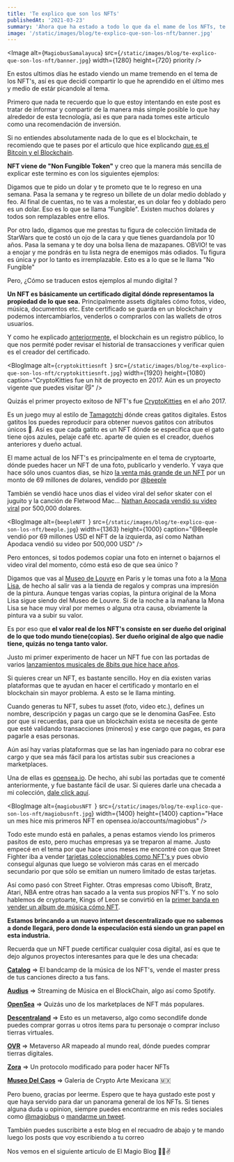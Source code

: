 ```yaml
---
title: 'Te explico que son los NFTs'
publishedAt: '2021-03-23'
summary: 'Ahora que ha estado a todo lo que da el mame de los NFTs, te explico todo lo que tienes que saber del tema..'
image: '/static/images/blog/te-explico-que-son-los-nft/banner.jpg'
---
```


<Image
  alt={`MagiobusSamalayuca`}
  src={`/static/images/blog/te-explico-que-son-los-nft/banner.jpg`}
  width={1280}
  height={720}
  priority
/>

En estos ultimos días he estado viendo un mame tremendo en el tema de los NFT's, así es que decidí compartir lo que he aprendido en el último mes y medio de estár picandole al tema.

Primero que nada te recuerdo que lo que estoy intentando en este post es tratar de informar y compartir de la manera más simple posible lo que hay alrededor de esta tecnología, asi es que para nada tomes este articulo como una recomendación de inversión.

Si no entiendes absolutamente nada de lo que es el blockchain, te recomiendo que te pases por el articulo que hice explicando [que es el Bitcoin y el Blockchain](https://magiobus.com/blog/te-explico-que-es-el-bitcoin). 

**NFT viene de "Non Fungible Token"** y creo que la manera más sencilla de explicar este termino es con los siguientes ejemplos: 

Digamos que te pido un dolar y te prometo que te lo regreso en una semana.
Pasa la semana y te regreso un billete de un dolar medio doblado y feo.
Al final de cuentas, no te vas a molestar, es un dolar feo y doblado pero es un dolar. 
Eso es lo que se llama “Fungible". Existen muchos dolares y todos son remplazables entre ellos.

Por otro lado, digamos que me prestas tu figura de colección limitada de StarWars que te costó un ojo de la cara y que tienes guardandola por 10 años.
Pasa la semana y te doy una bolsa llena de mazapanes. 
OBVIO! te vas a enojar y me pondrás en tu lista negra de enemigos más odiados.
Tu figura es única y por lo tanto es irremplazable. 
Esto es a lo que se le llama "No Fungible"

Pero, ¿Cómo se traducen estos ejemplos al mundo digital ? 

**Un NFT es básicamente un certificado digital dónde representamos la propiedad de lo que sea.** Principalmente assets digitales cómo fotos, video, música, documentos etc.
Este certificado se guarda en un blockchain y podemos intercambiarlos, venderlos o comprarlos con las wallets de otros usuarios.

Y como he explicado [anteriormente](https://magiobus.com/blog/te-explico-que-es-el-bitcoin), el blockchain es un registro público, lo que nos permité poder revisar el historial de transacciones y verificar quien es el creador del certificado.

<BlogImage
  alt={`cryptokittiesnft `}
  src={`/static/images/blog/te-explico-que-son-los-nft/cryptokittiesnft.jpg`}
  width={1920}
  height={1080}
  caption="CryptoKitties fue un hit de proyecto en 2017. Aún es un proyecto vigente que puedes visitar 😼"
/>


Quizás el primer proyecto exitoso de NFT's fue [CryptoKitties](https://www.cryptokitties.co/) en el año 2017. 

Es un juego muy al estilo de [Tamagotchi](https://en.wikipedia.org/wiki/Tamagotchi) dónde creas gatitos digitales. Estos gatitos los puedes reproducir para obtener nuevos gatitos con atributos únicos 🤯.
Así es que cada gatito es un NFT dónde se especifica que el gato tiene ojos azules, pelaje café etc. aparte de quien es el creador, dueños anteriores y dueño actual.

El mame actual de los NFT's es principalmente en el tema de cryptoarte, dónde puedes hacer un NFT de una foto, publicarlo y venderlo.
Y vaya que hace sólo unos cuantos dias, se hizo [la venta más grande de un NFT](https://www.theverge.com/2021/3/11/22325054/beeple-christies-nft-sale-cost-everydays-69-million) por un monto de 69 millones de dolares, vendido por [@beeple](https://twitter.com/beeple)

También se vendió hace unos dias el video viral del señor skater con el juguito y la canción de Fletwood Mac... 
[Nathan Apocada vendió su video viral](https://www.entrepreneur.com/article/367518) por 500,000 dolares.


<BlogImage
  alt={`beepleNFT `}
  src={`/static/images/blog/te-explico-que-son-los-nft/beeple.jpg`}
  width={1363}
  height={1000}
  caption="@Beeple vendió por 69 millones USD el NFT de la izquierda, así como Nathan Apodaca vendió su video por 500,000 USD"
/>


Pero entonces, si todos podemos copiar una foto en internet o bajarnos el video viral del momento, cómo está eso de que sea único ?

Digamos que vas al [Museo de Louvre](https://es.wikipedia.org/wiki/Museo_del_Louvre) en Paris y le tomas una foto a la [Mona Lisa](https://en.wikipedia.org/wiki/Mona_Lisa), de hecho al salir vas a la tienda de regalos y compras una impresión de la pintura. 
Aunque tengas varias copias, la pintura original de la Mona Lisa sigue siendo del Museo de Louvre. 
Si de la noche a la mañana la Mona Lisa se hace muy viral por memes o alguna otra causa, obviamente la pintura va a subir su valor.

Es por eso que **el valor real de los NFT's consiste en ser dueño del original de lo que todo mundo tiene(copias). Ser dueño original de algo que nadie tiene, quizás no tenga tanto valor.** 

Justo mi primer experimento de hacer un NFT fue con las portadas de varios [lanzamientos musicales de 8bits que hice hace años](https://remezcla.com/features/music/magiobus-chiptune-juan-gabriel-covers/).

Si quieres crear un NFT, es bastante sencillo.
Hoy en día existen varias plataformas que te ayudan en hacer el certificado y montarlo en el blockchain sin mayor problema. A esto se le llama minting.

Cuando generas tu NFT, subes tu asset (foto, video etc.), defines un nombre, descripción y pagas un cargo que se le denomina GasFee.
Esto por que si recuerdas, para que un blockchain exista se necesita de gente que esté validando transacciones (mineros) y ese cargo que pagas, es para pagarle a esas personas.

Aún así hay varias plataformas que se las han ingeniado para no cobrar ese cargo y que sea más fácil para los artistas subir sus creaciones a marketplaces.

Una de ellas es [opensea.io](https://opensea.io/). De hecho, ahi subí las portadas que te comenté anteriormente, y fue bastante fácil de usar. 
Si quieres darle una checada a mi colección, [dale click aquí](https://opensea.io/accounts/magiobus).


<BlogImage
  alt={`magiobusNFT `}
  src={`/static/images/blog/te-explico-que-son-los-nft/magiobusnft.jpg`}
  width={1400}
  height={1400}
  caption="Hace un mes hice mis primeros NFT en opensea.io/accounts/magiobus"
/>


Todo este mundo está en pañales, a penas estamos viendo los primeros pasitos de esto, pero muchas empresas ya se treparon al mame. 
Justo empecé en el tema por que hace unos meses me encontré con que Street Fighter iba a vender [tarjetas coleccionables como NFT's ](https://www.streetfighter.cards/)
y pues obvio conseguí algunas que luego se volvieron más caras en el mercado secundario por que sólo se emitian un numero limitado de estas tarjetas. 

Así como pasó con Street Fighter. Otras empresas como Ubisoft, Bratz, Atari, NBA entre otras han sacado a la venta sus propios NFT's.
Y no solo hablemos de cryptoarte, Kings of Leon se convirtió en la [primer banda en vender un album de música cómo NFT](https://www.rollingstone.com/pro/news/kings-of-leon-when-you-see-yourself-album-nft-crypto-1135192/).

**Estamos brincando a un nuevo internet descentralizado que no sabemos a donde llegará, pero donde la especulación está siendo un gran papel en esta industria.**


Recuerda que un NFT puede certificar cualquier cosa digital, así es que te dejo algunos proyectos interesantes para que le des una checada: 

[**Catalog**](https://catalogworks.medium.com/catalog-where-music-is-worth-it-5707863c5e53) => El bandcamp de la música de los NFT's, vende el master press de tus canciones directo a tus fans.

[**Audius**](https://audius.co/) => Streaming de Música en el BlockChain, algo así como Spotify.

[**OpenSea**](https://opensea.io/) => Quizás uno de los marketplaces de NFT más populares.

[**Descentraland**](https://decentraland.org/) => Esto es un metaverso, algo como secondlife donde puedes comprar gorras u otros items para tu personaje o comprar incluso tierras virtuales.

[**OVR**](http://ovr.ai/) => Metaverso AR mapeado al mundo real, dónde puedes comprar tierras digitales.

[**Zora**](https://zora.co/) => Un protocolo modificado para poder hacer NFTs

[**Museo Del Caos**](https://twitter.com/CaosMuseo) => Galeria de Crypto Arte Mexicana 🇲🇽

Pero bueno, gracias por leerme. Espero que te haya gustado este post y que haya servido para dar un panorama general de los NFTs. Si tienes alguna duda u opinion, siempre puedes encontrarme en mis redes sociales como [@magiobus](http://instagram.com/magiobus) o [mandarme un tweet](https://twitter.com/intent/tweet?original_referer=https%3A%2F%2Fpublish.twitter.com%2F&ref_src=twsrc%5Etfw&screen_name=magiobus&tw_p=tweetbutton).

También puedes suscribirte a este blog en el recuadro de abajo y te mando luego los posts que voy escribiendo a tu correo

Nos vemos en el siguiente articulo de El Magio Blog 🧙‍♂️✌️




























